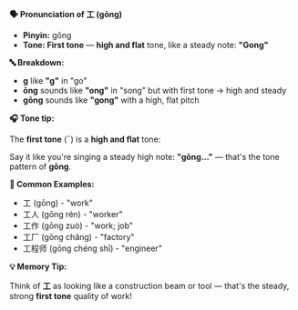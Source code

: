 **🗣️ Pronunciation of 工 (gōng)**

- **Pinyin:** gōng
- **Tone: First tone** — **high and flat** tone, like a steady note: **"Gong"**

**🔤 Breakdown:**

- **g** like **"g"** in "go"
- **ōng** sounds like **"ong"** in "song" but with first tone → high and steady
- **gōng** sounds like **"gong"** with a high, flat pitch

**🎧 Tone tip:**

The **first tone** (¯) is a **high and flat** tone:

Say it like you're singing a steady high note: **"gōng..."** — that's the tone pattern of **gōng**.

**📝 Common Examples:**

- 工 (gōng) - "work"
- 工人 (gōng rén) - "worker"
- 工作 (gōng zuò) - "work; job"
- 工厂 (gōng chǎng) - "factory"
- 工程师 (gōng chéng shī) - "engineer"

**💡 Memory Tip:**

Think of **工** as looking like a construction beam or tool — that's the steady, strong **first
tone** quality of work!
